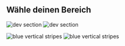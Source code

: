 
## Wähle deinen Bereich

<PageDescription>

</PageDescription>

<FeatureCard
    color="white"
    href="/developing/overview"
    title="Developing"
    actionIcon="arrowRight"
    className="homepage-feature"
    >

<ArtDirection>

![dev section](../images/dev.jpg)
![dev section](../images/dev-mobile.jpg)

</ArtDirection>

</FeatureCard>

<FeatureCard
    color="green"
    href="/design/get-started"
    title="Designing"
    actionIcon="arrowRight"
    className="homepage-feature"
    >

<ArtDirection>

![blue vertical stripes](../images/color-stripes-mobile.jpg)
![blue vertical stripes](../images/color-stripes.jpg)

</ArtDirection>

</FeatureCard>
